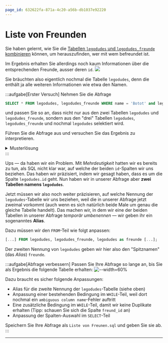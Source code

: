```yaml
---
page_id: 632622fa-871a-4c20-a56b-db1037e92220
---
```

# Liste von Freunden
Sie haben gelernt, wie Sie die [Tabellen `legodudes` und `legodudes_freunde` kombinieren](Tabellen-Kombinieren) können, um herauszufinden, wer mit wem befreundet ist.

Im Ergebnis erhalten Sie allerdings noch kaum Informationen über die entsprechenden Freunde, ausser deren `id`.
![](img/freunde.png)

Sie bräuchten also eigentlich nochmal die Tabelle `legodudes`, denn die enthält ja alle weiteren Informationen wie etwa den Namen.

:::aufgabe[Erster Versuch]
Nehmen Sie die Abfrage
```sql
SELECT * FROM legodudes, legodudes_freunde WHERE name = 'Botot' and legodude_id = legodudes.id;
```

und passen Sie so an, dass nicht nur aus den zwei Tabellen `legodudes` und `legodudes_freunde`, sondern aus den "drei" Tabellen `legodudes`, `legodudes_freunde` und nochmal `legodudes` selektiert wird.

Führen Sie die Abfrage aus und versuchen Sie das Ergebnis zu interpretieren.

<details>
  <summary>Musterlösung</summary>
  <div>
    ```sql
    SELECT * FROM legodudes, legodudes_freunde, legodudes WHERE name = 'Botot' and legodude_id = legodudes.id;
    ```
  </div>
</details>
:::

Ups — da haben wir ein Problem. Mit _Mehrdeutigkeit_ hatten wir es bereits zu tun, als SQL nicht klar war, auf welche der beiden `id`-Spalten wir uns beziehen. Das haben wir präzisiert, indem wir gesagt haben, dass es um die Spalte `legodudes.id` geht. Nun haben wir in unserer Abfrage aber **zwei Tabellen namens `legodudes`**.

Jetzt müssen wir also noch weiter präzisieren, auf welche Nennung der `legodudes`-Tabelle wir uns beziehen, weil die in unserer Abfrage jetzt zweimal vorkommt (auch wenn es sich natürlich beide Male um genau die gleiche Tabelle handelt). Das machen wir, in dem wir eine der beiden Tabellen in unserer Abfrage _temporär umbenennen_ — wir geben ihr ein sogenanntes **Alias**.

Dazu müssen wir den `FROM`-Teil wie folgt anpassen:

```sql
[...] FROM legodudes, legodudes_freunde, legodudes as freunde [...];
```

Der zweiten Nennung von `legodudes` geben wir hier also den "Spitznamen" (das _Alias_) `freunde`.

:::aufgabe[Abfrage verbessern]
Passen Sie Ihre Abfrage so lange an, bis Sie als Ergebnis die folgende Tabelle erhalten:
![--width=60%](img/freunde_mit_namen.png)

Dazu braucht es sicher folgende Anpassungen:
- Alias für die zweite Nennung der `legodudes`-Tabelle (siehe oben)
- Anpassung einer bestehenden Bedingung im `WHILE`-Teil, weil dort nochmal ein `ambiguous column name`-Fehler auftritt
- Eine zusätzliche Bedingung im `WHILE`-Teil, damit wir keine Duplikate erhalten (Tipp: schauen Sie sich die Spalte `freund_id` an)
- Anpassung der Spalten-Auswahl im `SELECT`-Teil

Speichern Sie Ihre Abfrage als `Liste von Freunen.sql` und geben Sie sie ab.
:::

---
